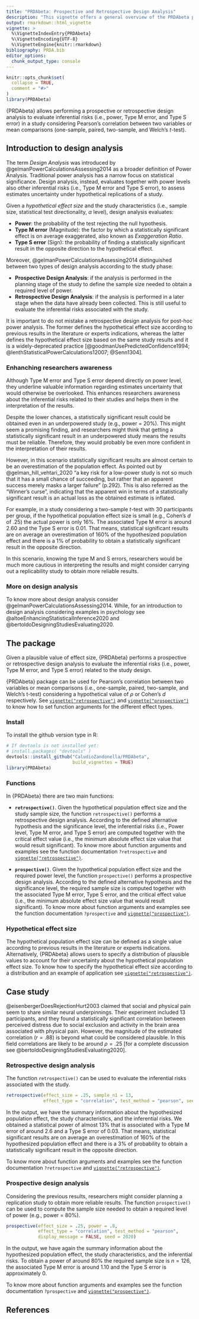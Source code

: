 ```yaml
---
title: "PRDAbeta: Prospective and Retrospective Design Analysis"
description: "This vignette offers a general overview of the PRDAbeta package, introducing the concept of design analysis and providing information about the main functions in the package."
output: rmarkdown::html_vignette
vignette: >
  %\VignetteIndexEntry{PRDAbeta}
  %\VignetteEncoding{UTF-8}
  %\VignetteEngine{knitr::rmarkdown}
bibliography: PRDA.bib
editor_options: 
  chunk_output_type: console
---
```


```r
knitr::opts_chunk$set(
  collapse = TRUE,
  comment = "#>"
)
library(PRDAbeta)
```


{PRDAbeta} allows performing a prospective or retrospective design analysis to evaluate inferential risks (i.e., power, Type M error, and Type S error) in a study considering Pearson's correlation between two variables or mean comparisons (one-sample, paired, two-sample, and Welch's *t*-test). 

## Introduction to design analysis

The term *Design Analysis* was introduced by @gelmanPowerCalculationsAssessing2014 as a broader definition of Power Analysis. Traditional power analysis has a narrow focus on statistical significance. Design analysis, instead, evaluates together with power levels also other inferential risks (i.e., Type M error and Type S error), to assess estimates uncertainty under hypothetical replications of a study.

Given a *hypothetical effect size* and  the study characteristics (i.e., sample size, statistical test directionality, $\alpha$ level), design analysis evaluates:

- **Power**: the probability of the test rejecting the null hypothesis.
- **Type M error** (Magnitude): the factor by which a statistically significant effect is on average exaggerated, also known as *Exaggeration Ratio*.
- **Type S error** (Sign): the probability of finding a statistically significant result in the opposite direction to the hypothetical effect.

Moreover, @gelmanPowerCalculationsAssessing2014 distinguished between two types of design analysis according to the study phase:

- **Prospective Design Analysis**: if the analysis is performed in the planning stage of the study to define the sample size needed to obtain a required level of power.
- **Retrospective Design Analysis**: if the analysis is performed in a later stage when the data have already been collected. This is still useful to evaluate the inferential risks associated with the study.

It is important to do not mistake a retrospective design analysis for post-hoc power analysis. The former defines the hypothetical effect size according to previous results in the literature or experts indications, whereas the latter defines the hypothetical effect size based on the same study results and it is a widely-deprecated practice [@goodmanUsePredictedConfidence1994; @lenthStatisticalPowerCalculations12007; @Senn1304].

### Enhanching researchers awareness

Although Type M error and Type S error depend directly on power level, they underline valuable information regarding estimates uncertainty that would otherwise be overlooked. This enhances researchers awareness about the inferential risks related to their studies and helps them in the interpretation of the results.

Despite the lower chances, a statistically significant result could be obtained even in an underpowered study (e.g., power = 20%). This might seem a promising finding, and researchers might think that getting a statistically significant result in an underpowered study means the results must be reliable. Therefore, they would probably be even more confident in the interpretation of their results.

However, in this scenario statistically significant results are almost certain to be an overestimation of the population effect. As pointed out by @gelman_hill_vehtari_2020 "a key risk for a low-power study is not so much that it has a small chance of succeeding, but rather that an apparent success merely masks a larger failure" (p.292). This is also referred as the "Winner's curse", indicating that the apparent win in terms of a statistically significant result is an actual loss as the obtained estimate is inflated.

For example, in a study considering a two-sample *t*-test with 30 participants per group, if the hypothetical population effect size is small (e.g., Cohen's *d* of .25) the actual power is only 16%.  The associated Type M error is around 2.60 and  the Type S error is 0.01. That means, statistical significant results are on average an overestimation of 160% of the hypothesized population effect and there is a 1% of probability to obtain a statistically significant result in the opposite direction. 

In this scenario, knowing the type M and S errors, researchers would be much more cautious in interpreting the results and might consider carrying out a replicability study to obtain more reliable results.

### More on design analysis

To know more about design analysis consider @gelmanPowerCalculationsAssessing2014. While, for an introduction to design analysis considering examples in psychology see @altoeEnhancingStatisticalInference2020 and  @bertoldoDesigningStudiesEvaluating2020.

## The package

Given a plausible value of effect size, {PRDAbeta} performs a prospective or retrospective design analysis to evaluate the inferential risks (i.e., power, Type M error, and Type S error) related to the study design.

{PRDAbeta} package can be used for Pearson's correlation between two variables or mean comparisons (i.e., one-sample, paired, two-sample, and Welch's t-test) considering a hypothetical value of $\rho$ or Cohen's *d* respectively. See [`vignette("retrospective")`](retrospective.html) and [`vignette("prospective")`](prospective.html) to know how to set function arguments for the different effect types. 

### Install

To install the github version type in R:

```r
# If devtools is not installed yet: 
# install.packages( "devtools" )  
devtools::install_github("CaludioZandonella/PRDAbeta",
                         build_vignettes = TRUE)
library(PRDAbeta)
```

### Functions

In {PRDAbeta} there are two main functions:

- **`retrospective()`**.
Given the hypothetical population effect size and the study sample size, the function `retrospective()` performs a retrospective design analysis. According to the defined alternative hypothesis and the significance level, the inferential risks (i.e., Power level, Type M error, and Type S error) are computed together with the critical effect value (i.e., the minimum absolute effect size value that would result significant). To know more about function arguments and examples see the function documentation `?retrospective` and  [`vignette("retrospective")`](retrospective.html).

- **`prospective()`**.
Given the hypothetical population effect size and the required power level, the function `prospective()` performs a prospective design analysis. According to the defined alternative hypothesis and the significance level, the required sample size is computed together with the associated Type M error, Type S error, and the critical effect value (i.e., the minimum absolute effect size value that would result significant).  To know more about function arguments and examples see the function documentation `?prospective` and [`vignette("prospective")`](prospective.html).

### Hypothetical effect size

The hypothetical population effect size can be defined as a single value according to previous results in the literature or experts indications. Alternatively, {PRDAbeta} allows users to specify a distribution of plausible values to account for their uncertainty about the hypothetical population effect size.  To know how to specify the hypothetical effect size according to a distribution and an example of application see [`vignette("retrospective")`](retrospective.html).



## Case study

@eisenbergerDoesRejectionHurt2003 claimed that social and physical pain seem to share similar neural underpinnings. Their experiment included 13 participants, and they found a statistically significant correlation between perceived distress due to social exclusion and activity in the brain area associated with physical pain. However, the magnitude of the estimated correlation ($r = .88$) is beyond what could be considered plausible. In this field correlations are likely to be around $\rho = .25$ [for a complete discussion see @bertoldoDesigningStudiesEvaluating2020].

### Retrospective design analysis

The function `retrospective()` can be used to evaluate the inferential risks associated with the study.

```r
retrospective(effect_size = .25, sample_n1 = 13,
              effect_type = "correlation", test_method = "pearson", seed = 2020)
```

In the output, we have the summary information about the hypothesized population effect, the study characteristics, and the inferential risks. We obtained a statistical power of almost 13% that is associated with a Type M error of around 2.6 and a Type S error of 0.03. That means, statistical significant results are on average an overestimation of 160% of the hypothesized population effect and there is a 3% of probability to obtain a statistically significant result in the opposite direction.

To know more about function arguments and examples see the function documentation `?retrospective` and  [`vignette("retrospective")`](retrospective.html).

### Prospective design analysis

Considering the previous results, researchers might consider planning a replication study to obtain more reliable results. The function `prospective()` can be used to compute the sample size needed to obtain a required level of power (e.g., power = 80%).

```r
prospective(effect_size = .25, power = .8,
            effect_type = "correlation", test_method = "pearson", 
            display_message = FALSE, seed = 2020)
```

In the output, we have again the summary information about the hypothesized population effect, the study characteristics, and the inferential risks. To obtain a power of around 80% the required sample size is $n = 126$, the associated Type M error is around 1.10 and the Type S error is approximately 0.

To know more about function arguments and examples see the function documentation `?prospective` and [`vignette("prospective")`](prospective.html).

## References



